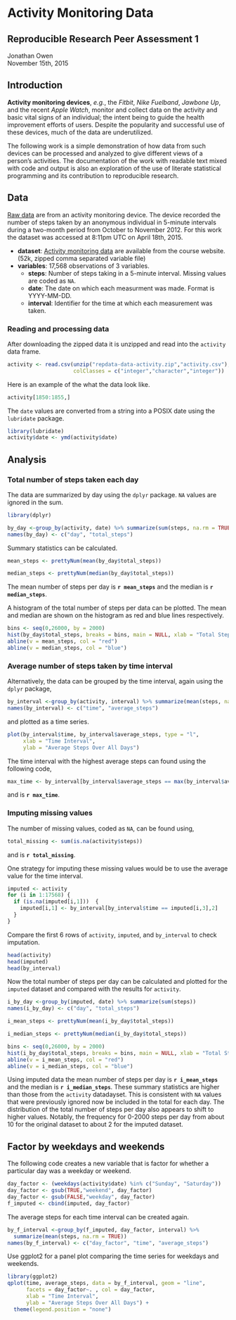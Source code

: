 Activity Monitoring Data
========================
Reproducible Research Peer Assessment 1  
---------------------------------------  

Jonathan Owen  
November 15th, 2015  

  
  
  
## Introduction  
**Activity monitoring devices**, *e.g.*, the *Fitbit*, *Nike Fuelband*, 
*Jawbone Up*, and the recent *Apple Watch*, monitor and collect data on the 
activity and basic vital signs of an individual; the intent being to guide the 
health improvement efforts of users. Despite the popularity and successful use
of these devices, much of the data are underutilized. 
  
  
The following work is a simple demonstration of how data from such devices can 
be processed and analyzed to give different views of a person's activities. The
documentation of the work with readable text mixed with code and output is also 
an exploration of the use of literate statistical programming and its 
contribution to reproducible research.

## Data
[Raw data](https://d396qusza40orc.cloudfront.net/repdata%2Fdata%2Factivity.zip)
are from an activity monitoring device. The device recorded the number of 
steps taken by an anonymous individual in 5-minute intervals during a two-month 
period from October to November 2012. For this work the dataset was accessed at 
8:11pm UTC on April 18th, 2015.

  + **dataset**:  [Activity monitoring data](https://d396qusza40orc.cloudfront.net/repdata%2Fdata%2Factivity.zip)
  are available from the course website. (52k, zipped comma separated variable file)
  + **variables**:  17,568 observations of 3 variables.  
    + **steps**:  Number of steps taking in a 5-minute interval. Missing values 
    are coded as `NA`.
    + **date**:  The date on which each measurment was made. 
    Format is YYYY-MM-DD.
    + **interval**:  Identifier for the time at which each measurement was taken.  
    
  
### Reading and processing data  
After downloading the zipped data it is unzipped and read into the `activity`
data frame.
```r
activity <- read.csv(unzip("repdata-data-activity.zip","activity.csv"), 
                     colClasses = c("integer","character","integer"))
```  
Here is an example of the what the data look like.
```r
activity[1850:1855,]
```
The `date` values are converted from a string into a POSIX date using the 
`lubridate` package.
```r
library(lubridate)
activity$date <- ymd(activity$date)
```

## Analysis
### Total number of steps taken each day
The data are summarized by day using the `dplyr` package. `NA` values are
ignored in the sum.
```r
library(dplyr)
```

```r
by_day <-group_by(activity, date) %>% summarize(sum(steps, na.rm = TRUE))
names(by_day) <- c("day", "total_steps")
```

Summary statistics can be calculated.
```r
mean_steps <- prettyNum(mean(by_day$total_steps))
```
```r
median_steps <- prettyNum(median(by_day$total_steps))
```
The mean number of steps per day is **`r mean_steps`** and the median is 
**`r median_steps`**.  
  
  
A histogram of the total number of steps per data can be plotted. The mean and 
median are shown on the histogram as red and blue lines respectively.

```r
bins <- seq(0,26000, by = 2000)
hist(by_day$total_steps, breaks = bins, main = NULL, xlab = "Total Steps per Day")
abline(v = mean_steps, col = "red")
abline(v = median_steps, col = "blue")
```
  
### Average number of steps taken by time interval  

Alternatively, the data can be grouped by the time interval, again using the 
`dplyr` package,
```r
by_interval <-group_by(activity, interval) %>% summarize(mean(steps, na.rm = TRUE))
names(by_interval) <- c("time", "average_steps")
```
 
and plotted as a time series.
```r
plot(by_interval$time, by_interval$average_steps, type = "l",
     xlab = "Time Interval", 
     ylab = "Average Steps Over All Days")
```

The time interval with the highest average steps can found using the following 
code,
```r
max_time <- by_interval[by_interval$average_steps == max(by_interval$average_steps),1]
```
and is **`r max_time`**.  
  
### Imputing missing values
The number of missing values, coded as `NA`, can be found using,
```r
total_missing <- sum(is.na(activity$steps))
```
and is **`r total_missing`**.  

One strategy for imputing these missing values would be to use the average 
value for the time interval.
```r
imputed <- activity
for (i in 1:17568) {
  if (is.na(imputed[i,1]))  {
    imputed[i,1] <- by_interval[by_interval$time == imputed[i,3],2]
  }
}
```
Compare the first 6 rows of `activity`, `imputed`, and `by_interval` to check
imputation.
```r
head(activity)
head(imputed)
head(by_interval)
```

Now the total number of steps per day can be calculated and plotted for the 
`imputed` dataset and compared with the results for `activity`.
```r
i_by_day <-group_by(imputed, date) %>% summarize(sum(steps))
names(i_by_day) <- c("day", "total_steps")
```
```r
i_mean_steps <- prettyNum(mean(i_by_day$total_steps))
```
```r
i_median_steps <- prettyNum(median(i_by_day$total_steps))
```
```r
bins <- seq(0,26000, by = 2000)
hist(i_by_day$total_steps, breaks = bins, main = NULL, xlab = "Total Steps per Day (imputed)")
abline(v = i_mean_steps, col = "red")
abline(v = i_median_steps, col = "blue")
```  

Using imputed data the mean number of steps per day is **`r i_mean_steps`** and
the median is **`r i_median_steps`**.  These summary statistics are higher than 
those from the `activity` datadayset. This is consistent with `NA` values that were 
previously ignored now be included in the total for each day.  The distribution 
of the total number of steps per day also appears to shift to higher values. 
Notably, the frequency for 0-2000 steps per day from about 10 for the original 
dataset to about 2 for the imputed dataset.  
  
## Factor by weekdays and weekends
The following code creates a new variable that is factor for whether a 
particular day was a weekday or weekend.
```r
day_factor <- (weekdays(activity$date) %in% c("Sunday", "Saturday"))
day_factor <- gsub(TRUE,"weekend", day_factor)
day_factor <- gsub(FALSE,"weekday", day_factor)
f_imputed <- cbind(imputed, day_factor)
```

The average steps for each time interval can be created again.
```r
by_f_interval <-group_by(f_imputed, day_factor, interval) %>% 
  summarize(mean(steps, na.rm = TRUE))
names(by_f_interval) <- c("day_factor", "time", "average_steps")
```

Use ggplot2 for a panel plot comparing the time series for weekdays and weekends.
```r
library(ggplot2)
qplot(time, average_steps, data = by_f_interval, geom = "line", 
      facets = day_factor~. , col = day_factor, 
      xlab = "Time Interval",
      ylab = "Average Steps Over All Days") + 
  theme(legend.position = "none")
```


